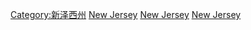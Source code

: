 [[Category:新泽西州|Category:新泽西州]]
[[Category:美国各州文化|New Jersey]]
[[Category:美國東北部文化|New Jersey]]
[[Category:中大西洋地區文化|New Jersey]]